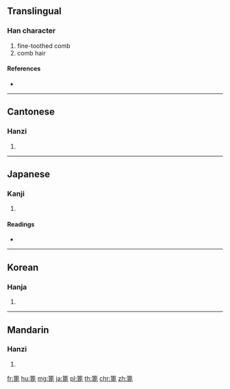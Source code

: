 {{character info/new}}
==Translingual==

===Han character===
{{Han char|rn=118|rad=竹|as=10|sn=16|four=88711|canj=HHWP}}

# fine-toothed comb
# comb hair

====References====
* {{Han ref|kx=0895.040|dkj=26356|dj=1322.060|hdz=53002.010|uh=7BE6|ud=31718|bh=BF7B|bd=49019}}

----

==Cantonese==

===Hanzi===
{{yue-hanzi|jyut=|y=bei1, bei6}}

# {{defn|lang=yue|sort=竹10}}

----

==Japanese==

===Kanji===
{{ja-kanji|grade=|rs=竹10}}

# {{defn|lang=ja|sort=竹10}}

====Readings====
* {{ja-readings|on=[[へい]] (hei)|kun=[[へら]] (hera), [[の]] (no)|nanori=}}

----

==Korean==

===Hanja===
{{ko-hanja|hangeul=비|eumhun=|rv=bi|mr=pi|y=pi}}

# {{defn|lang=ko|sort=竹10}}

----

==Mandarin==

===Hanzi===
{{cmn-hanzi|pin=[[bì]] ([[bi4]])|wg=pi<sup>4</sup>}}

# {{defn|lang=cmn|sort=竹10}}

[[fr:篦]]
[[hu:篦]]
[[mg:篦]]
[[ja:篦]]
[[pl:篦]]
[[th:篦]]
[[chr:篦]]
[[zh:篦]]